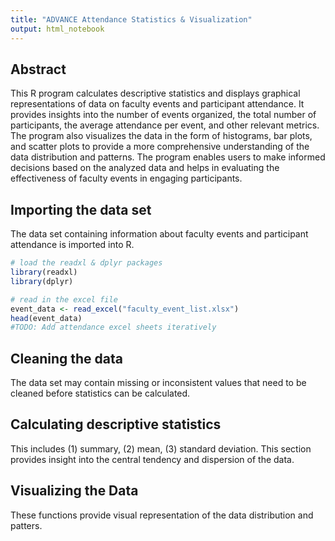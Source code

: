 ```yaml
---
title: "ADVANCE Attendance Statistics & Visualization"
output: html_notebook
---
```

## Abstract
This R program calculates descriptive statistics and displays graphical representations of data on faculty events and participant attendance. It provides insights into the number of events organized, the total number of participants, the average attendance per event, and other relevant metrics. The program also visualizes the data in the form of histograms, bar plots, and scatter plots to provide a more comprehensive understanding of the data distribution and patterns. The program enables users to make informed decisions based on the analyzed data and helps in evaluating the effectiveness of faculty events in engaging participants.

## Importing the data set
The data set containing information about faculty events and participant attendance is imported into R.
```r
# load the readxl & dplyr packages
library(readxl)
library(dplyr)

# read in the excel file
event_data <- read_excel("faculty_event_list.xlsx")
head(event_data)
#TODO: Add attendance excel sheets iteratively
```

## Cleaning the data
The data set may contain missing or inconsistent values that need to be cleaned before statistics can be calculated.

## Calculating descriptive statistics 
This includes (1) summary, (2) mean, (3) standard deviation. This section provides insight into the central tendency and dispersion of the data.

## Visualizing the Data
These functions provide visual representation of the data distribution and patters.




